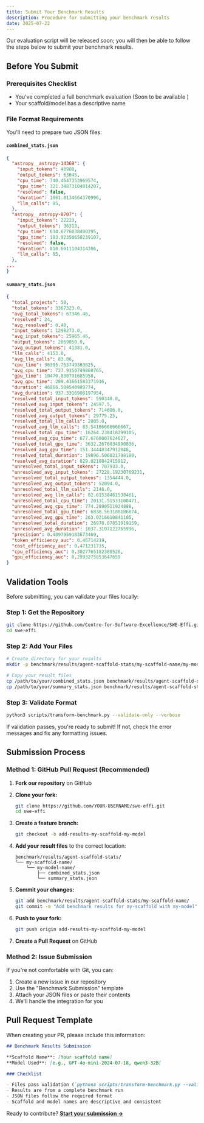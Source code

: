 ```yaml
---
title: Submit Your Benchmark Results
description: Procedure for submitting your benchmark results
date: 2025-07-22
---
```



<Note>
  Our evaluation script will be released soon; you will then be able to follow
  the steps below to submit your benchmark results.
</Note>

## Before You Submit

### Prerequisites Checklist

- You've completed a full benchmark evaluation (<span className="font-bold">Soon to be available </span>)
- Your scaffold/model has a descriptive name

### File Format Requirements

You'll need to prepare two JSON files:

#### `combined_stats.json`

```json
{
  "astropy__astropy-14369": {
    "input_tokens": 40988,
    "output_tokens": 63645,
    "cpu_time": 740.4647353969574,
    "gpu_time": 321.34873104014207,
    "resolved": false,
    "duration": 1061.8134664370996,
    "llm_calls": 85,
  },
  "astropy__astropy-8707": {
    "input_tokens": 22223,
    "output_tokens": 36313,
    "cpu_time": 634.6776038490295,
    "gpu_time": 183.92350658239107,
    "resolved": false,
    "duration": 818.6011104314206,
    "llm_calls": 85,
  },
...
}
```

#### `summary_stats.json`

```json
{
  "total_projects": 50,
  "total_tokens": 3367323.0,
  "avg_total_tokens": 67346.46,
  "resolved": 24,
  "avg_resolved": 0.48,
  "input_tokens": 1298273.0,
  "avg_input_tokens": 25965.46,
  "output_tokens": 2069050.0,
  "avg_output_tokens": 41381.0,
  "llm_calls": 4153.0,
  "avg_llm_calls": 83.06,
  "cpu_time": 36395.753749303825,
  "avg_cpu_time": 727.9150749860765,
  "gpu_time": 10470.830791685958,
  "avg_gpu_time": 209.41661583371916,
  "duration": 46866.584540989774,
  "avg_duration": 937.3316908197954,
  "resolved_total_input_tokens": 590340.0,
  "resolved_avg_input_tokens": 24597.5,
  "resolved_total_output_tokens": 714606.0,
  "resolved_avg_output_tokens": 29775.25,
  "resolved_total_llm_calls": 2005.0,
  "resolved_avg_llm_calls": 83.54166666666667,
  "resolved_total_cpu_time": 16264.238418299105,
  "resolved_avg_cpu_time": 677.6766007624627,
  "resolved_total_gpu_time": 3632.2676034990836,
  "resolved_avg_gpu_time": 151.34448347912848,
  "resolved_total_duration": 19896.506021798188,
  "resolved_avg_duration": 829.0210842415912,
  "unresolved_total_input_tokens": 707933.0,
  "unresolved_avg_input_tokens": 27228.19230769231,
  "unresolved_total_output_tokens": 1354444.0,
  "unresolved_avg_output_tokens": 52094.0,
  "unresolved_total_llm_calls": 2148.0,
  "unresolved_avg_llm_calls": 82.61538461538461,
  "unresolved_total_cpu_time": 20131.51533100471,
  "unresolved_avg_cpu_time": 774.2890511924888,
  "unresolved_total_gpu_time": 6838.563188186874,
  "unresolved_avg_gpu_time": 263.0216610841105,
  "unresolved_total_duration": 26970.07851919159,
  "unresolved_avg_duration": 1037.3107122765996,
  "precision": 0.4897959183673469,
  "token_efficiency_auc": 0.46714219,
  "cost_efficiency_auc": 0.471231735,
  "cpu_efficiency_auc": 0.3027765182380528,
  "gpu_efficiency_auc": 0.2993275853647659
}
```

## Validation Tools

Before submitting, you can validate your files locally:

### Step 1: Get the Repository

```bash
git clone https://github.com/Centre-for-Software-Excellence/SWE-Effi.git
cd swe-effi
```

### Step 2: Add Your Files

```bash
# Create directory for your results
mkdir -p benchmark/results/agent-scaffold-stats/my-scaffold-name/my-model-name/

# Copy your result files
cp /path/to/your/combined_stats.json benchmark/results/agent-scaffold-stats/my-scaffold-name/my-model-name/
cp /path/to/your/summary_stats.json benchmark/results/agent-scaffold-stats/my-scaffold-name/my-model-name/
```

### Step 3: Validate Format

```bash
python3 scripts/transform-benchmark.py --validate-only --verbose
```

If validation passes, you're ready to submit! If not, check the error messages and fix any formatting issues.

## Submission Process

### Method 1: GitHub Pull Request (Recommended)

1. **Fork our repository** on GitHub

2. **Clone your fork:**

   ```bash
   git clone https://github.com/YOUR-USERNAME/swe-effi.git
   cd swe-effi
   ```

3. **Create a feature branch:**

   ```bash
   git checkout -b add-results-my-scaffold-my-model
   ```

4. **Add your result files** to the correct location:

   ```
   benchmark/results/agent-scaffold-stats/
   └── my-scaffold-name/
       └── my-model-name/
           ├── combined_stats.json
           └── summary_stats.json
   ```

5. **Commit your changes:**

   ```bash
   git add benchmark/results/agent-scaffold-stats/my-scaffold-name/
   git commit -m "Add benchmark results for my-scaffold with my-model"
   ```

6. **Push to your fork:**

   ```bash
   git push origin add-results-my-scaffold-my-model
   ```

7. **Create a Pull Request** on GitHub

### Method 2: Issue Submission

If you're not comfortable with Git, you can:

1. Create a new issue in our repository
2. Use the "Benchmark Submission" template
3. Attach your JSON files or paste their contents
4. We'll handle the integration for you

## Pull Request Template

When creating your PR, please include this information:

```markdown
## Benchmark Results Submission

**Scaffold Name**: [Your scaffold name]
**Model Used**: [e.g., GPT-4o-mini-2024-07-18, qwen3-32B]

### Checklist

- Files pass validation (`python3 scripts/transform-benchmark.py --validate-only`)
- Results are from a complete benchmark run
- JSON files follow the required format
- Scaffold and model names are descriptive and consistent
```

Ready to contribute? **[Start your submission →](https://github.com/Centre-for-Software-Excellence/SWE-Effi/fork)**
